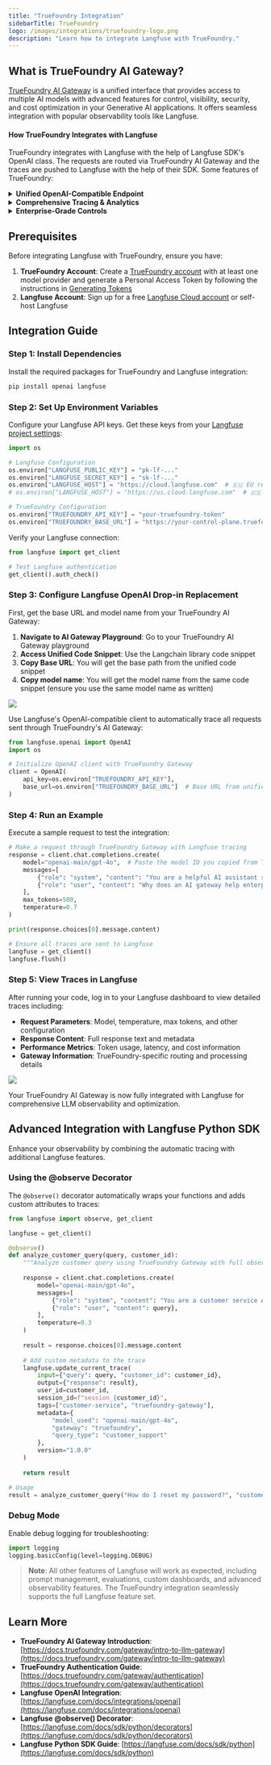 ```yaml
---
title: "TrueFoundry Integration"
sidebarTitle: TrueFoundry
logo: /images/integrations/truefoundry-logo.png
description: "Learn how to integrate Langfuse with TrueFoundry."
---
```


## What is TrueFoundry AI Gateway?

[TrueFoundry AI Gateway](https://www.truefoundry.com/ai-gateway) is a unified interface that provides access to multiple AI models with advanced features for control, visibility, security, and cost optimization in your Generative AI applications. It offers seamless integration with popular observability tools like Langfuse.

#### How TrueFoundry Integrates with Langfuse

TrueFoundry integrates with Langfuse with the help of Langfuse SDK's OpenAI class. The requests are routed via TrueFoundry AI Gateway and the traces are pushed to Langfuse with the help of their SDK. Some features of TrueFoundry:

<details>
<summary><strong>Unified OpenAI-Compatible Endpoint</strong></summary>

Simply point the Langfuse OpenAI client at TrueFoundry's gateway URL. TrueFoundry routes requests to any supported model (OpenAI, Anthropic, Azure OpenAI, self-hosted models, etc.), while Langfuse transparently captures every call with full context—no application code changes required.
</details>

<details>
<summary><strong>Comprehensive Tracing & Analytics</strong></summary>

Langfuse automatically captures:
- **Complete request/response logs** (including system messages and metadata)
- **Detailed token usage** (prompt tokens, completion tokens, total consumption)
- **Performance metrics** (latency breakdowns, response times)
- **Cost analytics** by model, environment, and user
- **Error tracking** and debugging information

Drill into any trace instantly to optimize performance or debug issues.
</details>

<details>
<summary><strong>Enterprise-Grade Controls</strong></summary>

TrueFoundry adds production-ready governance to your LLM stack:
- **Rate limiting & quotas** with granular controls per team or user
- **Budget alerts & spend caps** to prevent cost overruns
- **Role-based access control** with scoped API keys for dev, staging, and production
- **On-premises/VPC deployment** for complete data sovereignty and compliance
- **Model fallbacks** and load balancing for high availability
</details>

## Prerequisites

Before integrating Langfuse with TrueFoundry, ensure you have:

1. **TrueFoundry Account**: Create a [TrueFoundry account](https://docs.truefoundry.com/gateway/quick-start) with at least one model provider and generate a Personal Access Token by following the instructions in [Generating Tokens](https://docs.truefoundry.com/gateway/authentication)
2. **Langfuse Account**: Sign up for a free [Langfuse Cloud account](https://cloud.langfuse.com) or self-host Langfuse

## Integration Guide

### Step 1: Install Dependencies

Install the required packages for TrueFoundry and Langfuse integration:

```bash
pip install openai langfuse
```

### Step 2: Set Up Environment Variables

Configure your Langfuse API keys. Get these keys from your [Langfuse project settings](https://cloud.langfuse.com):

```python
import os

# Langfuse Configuration
os.environ["LANGFUSE_PUBLIC_KEY"] = "pk-lf-..."
os.environ["LANGFUSE_SECRET_KEY"] = "sk-lf-..." 
os.environ["LANGFUSE_HOST"] = "https://cloud.langfuse.com"  # 🇪🇺 EU region
# os.environ["LANGFUSE_HOST"] = "https://us.cloud.langfuse.com"  # 🇺🇸 US region

# TrueFoundry Configuration
os.environ["TRUEFOUNDRY_API_KEY"] = "your-truefoundry-token"
os.environ["TRUEFOUNDRY_BASE_URL"] = "https://your-control-plane.truefoundry.cloud/api/llm"
```

Verify your Langfuse connection:

```python
from langfuse import get_client

# Test Langfuse authentication
get_client().auth_check()
```

### Step 3: Configure Langfuse OpenAI Drop-in Replacement

First, get the base URL and model name from your TrueFoundry AI Gateway:

1. **Navigate to AI Gateway Playground**: Go to your TrueFoundry AI Gateway playground
2. **Access Unified Code Snippet**: Use the Langchain library code snippet
3. **Copy Base URL**: You will get the base path from the unified code snippet
4. **Copy model name**: You will get the model name from the same code snippet (ensure you use the same model name as written)

<Frame caption="Get Base URL from Unified Code Snippet">
  <img src="/images/unified-code-tfy.png" />
</Frame>

Use Langfuse's OpenAI-compatible client to automatically trace all requests sent through TrueFoundry's AI Gateway:

```python
from langfuse.openai import OpenAI
import os

# Initialize OpenAI client with TrueFoundry Gateway
client = OpenAI(
    api_key=os.environ["TRUEFOUNDRY_API_KEY"],
    base_url=os.environ["TRUEFOUNDRY_BASE_URL"]  # Base URL from unified code snippet
)
```

### Step 4: Run an Example

Execute a sample request to test the integration:

```python
# Make a request through TrueFoundry Gateway with Langfuse tracing
response = client.chat.completions.create(
    model="openai-main/gpt-4o",  # Paste the model ID you copied from TrueFoundry Gateway
    messages=[
        {"role": "system", "content": "You are a helpful AI assistant specialized in explaining AI concepts."},
        {"role": "user", "content": "Why does an AI gateway help enterprises?"},
    ],
    max_tokens=500,
    temperature=0.7
)

print(response.choices[0].message.content)

# Ensure all traces are sent to Langfuse
langfuse = get_client()
langfuse.flush()
```

### Step 5: View Traces in Langfuse

After running your code, log in to your Langfuse dashboard to view detailed traces including:

- **Request Parameters**: Model, temperature, max tokens, and other configuration
- **Response Content**: Full response text and metadata  
- **Performance Metrics**: Token usage, latency, and cost information
- **Gateway Information**: TrueFoundry-specific routing and processing details

<Frame caption="Langfuse Trace Dashboard">
  <img src="/images/langfuse-trace-tfy.png" />
</Frame>

Your TrueFoundry AI Gateway is now fully integrated with Langfuse for comprehensive LLM observability and optimization.

## Advanced Integration with Langfuse Python SDK

Enhance your observability by combining the automatic tracing with additional Langfuse features.

### Using the @observe Decorator

The `@observe()` decorator automatically wraps your functions and adds custom attributes to traces:

```python
from langfuse import observe, get_client

langfuse = get_client()

@observe()
def analyze_customer_query(query, customer_id):
    """Analyze customer query using TrueFoundry Gateway with full observability"""
    
    response = client.chat.completions.create(
        model="openai-main/gpt-4o",
        messages=[
            {"role": "system", "content": "You are a customer service AI assistant."},
            {"role": "user", "content": query},
        ],
        temperature=0.3
    )
    
    result = response.choices[0].message.content
    
    # Add custom metadata to the trace
    langfuse.update_current_trace(
        input={"query": query, "customer_id": customer_id},
        output={"response": result},
        user_id=customer_id,
        session_id=f"session_{customer_id}",
        tags=["customer-service", "truefoundry-gateway"],
        metadata={
            "model_used": "openai-main/gpt-4o",
            "gateway": "truefoundry",
            "query_type": "customer_support"
        },
        version="1.0.0"
    )
    
    return result

# Usage
result = analyze_customer_query("How do I reset my password?", "customer_123")
```

### Debug Mode

Enable debug logging for troubleshooting:

```python
import logging
logging.basicConfig(level=logging.DEBUG)
```

> **Note**: All other features of Langfuse will work as expected, including prompt management, evaluations, custom dashboards, and advanced observability features. The TrueFoundry integration seamlessly supports the full Langfuse feature set.

## Learn More

- **TrueFoundry AI Gateway Introduction**: [https://docs.truefoundry.com/gateway/intro-to-llm-gateway](https://docs.truefoundry.com/gateway/intro-to-llm-gateway)
- **TrueFoundry Authentication Guide**: [https://docs.truefoundry.com/gateway/authentication](https://docs.truefoundry.com/gateway/authentication)
- **Langfuse OpenAI Integration**: [https://langfuse.com/docs/integrations/openai](https://langfuse.com/docs/integrations/openai)
- **Langfuse @observe() Decorator**: [https://langfuse.com/docs/sdk/python/decorators](https://langfuse.com/docs/sdk/python/decorators)
- **Langfuse Python SDK Guide**: [https://langfuse.com/docs/sdk/python](https://langfuse.com/docs/sdk/python) 